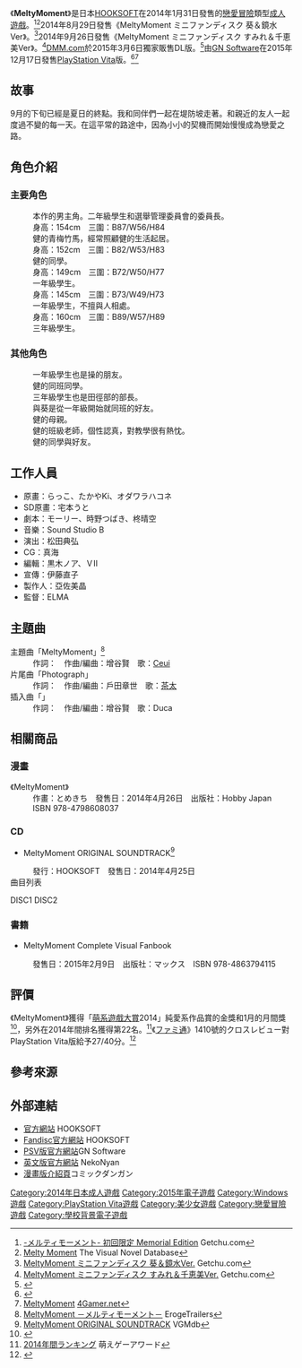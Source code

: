 {{NoteTA
| G1=Games
}}
{{Infobox animanga/Headerofja
| title= MeltyMoment
| image= MeltyMoment遊戲封面.jpg
| size=
| caption=PC版遊戲封面
| japanese= MeltyMoment -メルティモーメント-
| english= Melty Moment
| kana= めるていもめんと
| romaji=Muruteimomento
| genre= 戀愛、校園
}}
{{Infobox animanga/Game
| 標題=
| 類型=[[戀愛冒險|戀愛冒險]]
| 使用平台=[[Windows|Windows]] XP/Vista/7/8<br>[[PlayStation_Vita|PlayStation Vita]]
| 遊戲引擎=[[Ethornell|Ethornell]]
| 開發團隊=[[HOOKSOFT|HOOKSOFT]]
| 代理商=HOOKSOFT（PC）<br>[[DMM.com|DMM.com]] （PC DL版）<br>[[GN_Software|GN Software]]（PSV）<br>NekoNyan（PC英文版）
| 製作人=亞佐美晶
| 監製=ELMA
| 腳本=モーリー、時野つばき、柊-{晴空}-
| 人物設定=らっこ、たかやKi、オダワラハコネ
| 音樂=Sound Studio B
| 遊戲人數=1
| 發售日=2014年1月31日（PC）<br>2015年3月6日（PC DL版）<br>2015年12月17日（PSV）
| 對象年齡=18禁（PC）<br>[[CERO|CERO]] D（PSV）
| 結局數=8
}}
{{Infobox animanga/Game
| 標題=ミニファンディスク 葵＆鏡水Ver
| 類型=戀愛冒險
| 使用平台=Windows XP/Vista/7/8
| 遊戲引擎=Ethornell
| 開發團隊=HOOKSOFT
| 代理商=HOOKSOFT
| 製作人=
| 監製=
| 腳本=モーリー
| 人物設定=たかやKi、オダワラハコネ
| 音樂=Sound Studio B
| 遊戲人數=1
| 發售日=2014年8月29日
| 對象年齡=18禁
| 結局數=2
}}
{{Infobox animanga/Game
| 標題=ミニファンディスク すみれ＆千恵美Ver
| 類型=戀愛冒險
| 使用平台=Windows XP/Vista/7/8
| 遊戲引擎=Ethornell
| 開發團隊=HOOKSOFT
| 代理商=HOOKSOFT
| 製作人=
| 監製=
| 腳本=モーリー
| 人物設定=オダワラハコネ
| 音樂=Sound Studio B
| 遊戲人數=1
| 發售日=2014年9月26日
| 對象年齡=18禁
| 結局數=2
}}
{{Infobox animanga/Manga
|標題= 
|作者= HOOKSOFT
|作畫= とめきち
|出版社= Hobby Japan
|其他出版社= 
|連載雜誌= コミック・ダンガン
|label= 
|網路= コミック・ダンガン
|發售日= 2014年4月26日
|開始= 
|結束= 
|冊數= 1
|話數= 6
|其他= 
}}
{{Infobox animanga/Footerofja}}

《'''MeltyMoment'''》是日本[[HOOKSOFT|HOOKSOFT]]在2014年1月31日發售的[[戀愛冒險|戀愛冒險]]類型[[日本成人遊戲|成人遊戲]]。<ref>[http://www.getchu.com/soft.phtml?id=778172MeltyMoment -メルティモーメント- 初回限定 Memorial Edition] {{Wayback|url=http://www.getchu.com/soft.phtml?id=778172MeltyMoment |date=20191018120216 }}Getchu.com{{ja}}</ref><ref>[https://vndb.org/v12830 Melty Moment] {{Wayback|url=https://vndb.org/v12830 |date=20201112042901 }}The Visual Novel Database{{en}}</ref>2014年8月29日發售《MeltyMoment ミニファンディスク 葵＆鏡水Ver》。<ref>[http://www.getchu.com/soft.phtml?id=816723 MeltyMoment ミニファンディスク 葵＆鏡水Ver.] {{Wayback|url=http://www.getchu.com/soft.phtml?id=816723 |date=20170523123021 }}Getchu.com{{ja}}</ref>2014年9月26日發售《MeltyMoment ミニファンディスク すみれ＆千恵美Ver》。<ref>[http://www.getchu.com/soft.phtml?id=816724 MeltyMoment ミニファンディスク すみれ＆千恵美Ver.] {{Wayback|url=http://www.getchu.com/soft.phtml?id=816724 |date=20170523123134 }}Getchu.com{{ja}}</ref>[[DMM.com|DMM.com]]於2015年3月6日獨家販售DL版。<ref>{{cite web|url=http://dlsoft.dmm.co.jp/detail/has_0003/|title=【独占】 MeltyMoment -メルティモーメント-【萌えゲーアワード2014 純愛系作品賞受賞】|publisher=[[DMM.com|DMM.com]]|accessdate=2016年1月22日|language=ja|archive-date=2020年11月23日|archive-url=https://web.archive.org/web/20201123162720/https://dlsoft.dmm.co.jp/detail/has_0003/|dead-url=no}}</ref>由[[GN_Software|GN Software]]在2015年12月17日發售[[PlayStation_Vita|PlayStation Vita]]版。<ref>{{cite web|url=http://wapuwapu.com/archives/53214915.html|title=PS Vita『MeltyMoment』発売日が12月17日に決定！限定版同梱物も発表！|publisher=わぷわぷだいあり～♪|date=2015年10月2日|accessdate=2015年4月25日|language=ja|archive-date=2016年3月4日|archive-url=https://web.archive.org/web/20160304044910/http://wapuwapu.com/archives/53214915.html|dead-url=no}}</ref><ref>[http://www.4gamer.net/games/320/G032032/ MeltyMoment] {{Wayback|url=http://www.4gamer.net/games/320/G032032/ |date=20160511100716 }}[[4Gamer.net|4Gamer.net]]{{ja}}</ref>

== 故事 ==
9月的下旬已經是夏日的終點。我和同伴們一起在堤防坡走著。和親近的友人一起度過不變的每一天。在這平常的路途中，因為小小的契機而開始慢慢成為戀愛之路。

== 角色介紹 ==
=== 主要角色 ===
; {{nihongo|柏瀨健|柏瀬 健 (かしわぜ たける)}}
: 本作的男主角。二年級學生和選舉管理委員會的委員長。
; {{nihongo|織恵夕花|織恵 夕花 (おりえ ゆうか)||配音：[[桃井莓|桃井莓]]}}
: 身高：154cm　三圍：B87/W56/H84
: 健的青梅竹馬，經常照顧健的生活起居。
; {{nihongo|彩咲堇|彩咲 すみれ (あやざき すみれ)||配音：[[五行薺|五行薺]]}}
: 身高：152cm　三圍：B82/W53/H83
: 健的同學。
; {{nihongo|藤林操|藤林 操 (ふじばやし みさお)||配音：[[青山由香里|青山由香里]]}}
: 身高：149cm　三圍：B72/W50/H77
: 一年級學生。
; {{nihongo|天音菜月|天音 菜月 (あまね なつき)||配音：[[みる|みる]]}}
: 身高：145cm　三圍：B73/W49/H73
: 一年級學生，不擅與人相處。
; {{nihongo|一条葵|一条 葵 (いちじょう あおい)||配音：[[川島梨乃|川島梨乃]]}}
: 身高：160cm　三圍：B89/W57/H89
: 三年級學生。

=== 其他角色 ===
; {{nihongo|櫻井由愛|櫻井 由愛 (さくらい ゆあ)||配音：[[小倉結衣|小倉結衣]]}}
: 一年級學生也是操的朋友。
; {{nihongo|柊千恵美|柊 千恵美 (ひいらぎ ちえみ)||配音：[[櫻川未央|櫻川未央]]}}
: 健的同班同學。
; {{nihongo|荻嶋鏡水|荻嶋 鏡水 (おぎしま かがみ)||配音：{{lang|ja|榛名れん}}}}
: 三年級學生也是田徑部的部長。
: 與葵是從一年級開始就同班的好友。
; {{nihongo|柏瀨櫻子|柏瀬 桜子 (かしわぜ さくらこ)||配音：草柳順子}}
: 健的母親。
; {{nihongo|黑谷五十鈴|黒谷 五十鈴 (くろたに いすず)||配音：新堂真弓}}
: 健的班級老師，個性認真，對教學很有熱忱。
; {{nihongo|澤中拓斗|沢中 拓斗 (さわなか たくと)||配音：城樹翔}}
: 健的同學與好友。

==工作人員==
*原畫：らっこ、たかやKi、オダワラハコネ
*SD原畫：宅本うと
*劇本：モーリー、時野つばき、柊晴空
*音樂：Sound Studio B
*演出：松田典弘
*CG：真海
*編輯：黒木ノア、ＶⅡ
*宣傳：伊藤直子
*製作人：亞佐美晶
*監督：ELMA

== 主題曲 ==
;主題曲「MeltyMoment」<ref>[http://erogetrailers.com/soft/10706 MeltyMoment －メルティモーメント－] {{Wayback|url=http://erogetrailers.com/soft/10706 |date=20160905235938 }}ErogeTrailers{{ja}}</ref>
:作詞：{{lang|ja|澄田まお}}　作曲/編曲：增谷賢　歌：[[Ceui|Ceui]]
;片尾曲「Photograph」
:作詞：{{lang|ja|澄田まお}}　作曲/編曲：戶田章世　歌：[[茶太|茶太]]
;插入曲「{{lang|ja|君がいてくれたから}}」
:作詞：{{lang|ja|澄田まお}}　作曲/編曲：增谷賢　歌：Duca

== 相關商品==
===漫畫===
;《MeltyMoment》
:作畫：とめきち　發售日：2014年4月26日　出版社：Hobby Japan　ISBN 978-4798608037

===CD===
*MeltyMoment ORIGINAL SOUNDTRACK<ref>[http://vgmdb.net/album/44862 MeltyMoment ORIGINAL SOUNDTRACK] {{Wayback|url=http://vgmdb.net/album/44862 |date=20160304210003 }}VGMdb{{en}}</ref>
:發行：HOOKSOFT　發售日：2014年4月25日
;曲目列表
DISC1
{{columns-list|4|{{lang|ja|
#MeltyMoment
#MeltyMoment Inst Ver
#とびきりカントリー
#探し物が見つかりますように
#ほほえみのひととき
#夕日色を重ねて
#ポケットの中のシアター
#魅惑のアルピニスト
#秘めた想いの届く場所
#ときめきとやすらぎの中で
#果てしないこの瞬間に
#時のすれ違い
#振り向いた先にいたあなた
#やさしく触れた瞬間に
#嗚呼、このままどこまでも
#ふりそそぐ銀色の光
#見えない翼に時を刻む
#ある日常のモーメント
#今宵もあなたのために
#きっかけはいつもここから
#かけがえのない大切な詩
#アイキャッチ 1
#アイキャッチ 2
#アイキャッチ 3
#君がいてくれたから
}}}}
DISC2
{{columns-list|3|{{lang|ja|
#いつものノスタルジア
#いつものノスタルジア GT Ver
#いつものノスタルジア MB Ver
#いつものノスタルジア piano Ver
#スプーンに乗ったおひめさま
#スプーンに乗ったおひめさま GT Ver
#スプーンに乗ったおひめさま MB Ver
#スプーンに乗ったおひめさま piano Ver
#曇りのない綺麗な瞳
#曇りのない綺麗な瞳 GT Ver
#曇りのない綺麗な瞳 MB Ver
#曇りのない綺麗な瞳 piano Ver
#あなたのためにさりげなく
#あなたのためにさりげなく GT Ver
#あなたのためにさりげなく MB Ver
#あなたのためにさりげなく piano Ver
#美しき躍動にときを奪われて
#美しき躍動にときを奪われて GT Ver
#美しき躍動にときを奪われて MB Ver
#美しき躍動にときを奪われて piano Ver
#Photograph
#いろいろ曜日
#薄い風景と淡い風景
#笑顔
}}}}

===書籍===
*MeltyMoment Complete Visual Fanbook
:發售日：2015年2月9日　出版社：マックス　ISBN 978-4863794115

== 評價 ==
《MeltyMoment》獲得「[[萌系遊戲大賞|萌系遊戲大賞]]2014」純愛系作品賞的金獎和1月的月間獎<ref>{{cite web|url=http://moe-gameaward.com/prize/2014/pure.html#p02|title=萌えゲーアワード2014|publisher=Moe-gameaward.com|accessdate=2015年4月25日|language=ja|archive-date=2020年2月14日|archive-url=https://web.archive.org/web/20200214050042/http://moe-gameaward.com/prize/2014/pure.html#p02|dead-url=no}}</ref>，另外在2014年間排名獲得第22名。<ref>[http://moe-gameaward.com/annual/2014.html 2014年間ランキング] {{Wayback|url=http://moe-gameaward.com/annual/2014.html |date=20180427081028 }}萌えゲーアワード{{ja}}</ref>《[[ファミ通|ファミ通]]》1410號的クロスレビュー對PlayStation Vita版給予27/40分。<ref>{{cite web|title=MeltyMoment|url=http://www.famitsu.com/cominy/?m=pc&a=page_h_title&title_id=32851|website=ファミ通.com|language=ja|accessdate=2016-12-29|archive-date=2016-12-30|archive-url=https://web.archive.org/web/20161230002527/http://www.famitsu.com/cominy/?m=pc&a=page_h_title&title_id=32851|dead-url=no}}</ref>

== 參考來源 ==
{{Reflist|2}}

== 外部連結 ==
* [http://www.hook-net.jp/MeltyMoment/ 官方網站] {{Wayback|url=http://www.hook-net.jp/MeltyMoment/ |date=20200129125620 }}HOOKSOFT{{ja icon}}
* [http://www.hook-net.jp/MeltyMoment/mmfd.html Fandisc官方網站] {{Wayback|url=http://www.hook-net.jp/MeltyMoment/mmfd.html |date=20200202141238 }}HOOKSOFT{{ja icon}}
* [https://web.archive.org/web/20150803231111/http://www.piacci.co.jp/GN/MeltyMoment/ PSV版官方網站]GN Software{{ja icon}}
* [http://meltymoment.nekonyansoft.com/ 英文版官方網站] {{Wayback|url=http://meltymoment.nekonyansoft.com/ |date=20201219065146 }}NekoNyan{{en icon}}
* [https://web.archive.org/web/20170630092533/http://comicdangan.com/manga/melty/ 漫畫版介紹頁]コミックダンガン{{ja icon}}

{{HOOKSOFT}}

{{DEFAULTSORT:MeltyMoment}}
[[Category:2014年日本成人遊戲|Category:2014年日本成人遊戲]]
[[Category:2015年電子遊戲|Category:2015年電子遊戲]]
[[Category:Windows遊戲|Category:Windows遊戲]]
[[Category:PlayStation_Vita遊戲|Category:PlayStation Vita遊戲]]
[[Category:美少女遊戲|Category:美少女遊戲]]
[[Category:戀愛冒險遊戲|Category:戀愛冒險遊戲]]
[[Category:學校背景電子遊戲|Category:學校背景電子遊戲]]